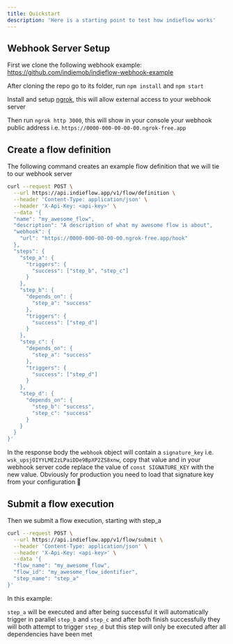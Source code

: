 ```yaml
---
title: Quickstart
description: 'Here is a starting point to test how indieflow works'
---
```



## Webhook Server Setup

First we clone the following webhook example: https://github.com/indiemob/indieflow-webhook-example

After cloning the repo go to its folder, run `npm install` and `npm start`

Install and setup <a href="https://ngrok.com" target="_blank">ngrok</a>, this will allow external access to your webhook server

Then run `ngrok http 3000`, this will show in your console your webhook public address i.e. `https://0000-000-00-00-00.ngrok-free.app`

## Create a flow definition

The following command creates an example flow definition that we will tie to our webhook server

```sh
curl --request POST \
  --url https://api.indieflow.app/v1/flow/definition \
  --header 'Content-Type: application/json' \
  --header 'X-Api-Key: <api-key>' \
  --data '{
  "name": "my_awesome_flow",
  "description": "A description of what my awesome flow is about",
  "webhook": {
    "url": "https://0000-000-00-00-00.ngrok-free.app/hook"
  },
  "steps": {
    "step_a": {
      "triggers": {
        "success": ["step_b", "step_c"]
      }
    },
    "step_b": {
      "depends_on": {
        "step_a": "success"
      },
      "triggers": {
        "success": ["step_d"]
      }
    },
    "step_c": {
      "depends_on": {
        "step_a": "success"
      },
      "triggers": {
        "success": ["step_d"]
      }
    },
    "step_d": {
      "depends_on": {
        "step_b": "success",
        "step_c": "success"
      }
    }
  }
}'
```

In the response body the `webhook` object will contain a `signature_key` i.e. `wsk_upsjOIYYLME2zLPaiDDe9BpXP2ZS8xnw`, copy that value
and in your webhook server code replace the value of `const SIGNATURE_KEY` with the new value.
Obviously for production you need to load that signature key from your configuration 🙂

## Submit a flow execution

Then we submit a flow execution, starting with step_a

```sh
curl --request POST \
  --url https://api.indieflow.app/v1/flow/submit \
  --header 'Content-Type: application/json' \
  --header 'X-Api-Key: <api-key>' \
  --data '{
  "flow_name": "my_awesome_flow",
  "flow_id": "my_awesome_flow_identifier",
  "step_name": "step_a"
}'
```

In this example:

`step_a` will be executed and after being successful it will automatically trigger in parallel `step_b` and `step_c` and after both finish successfully they will both attempt to trigger `step_d` but this step will only be executed after all dependencies have been met
